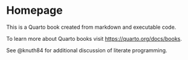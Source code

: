 # Homepage {.unnumbered}

This is a Quarto book created from markdown and executable code.

To learn more about Quarto books visit <https://quarto.org/docs/books>.

See @knuth84 for additional discussion of literate programming.
